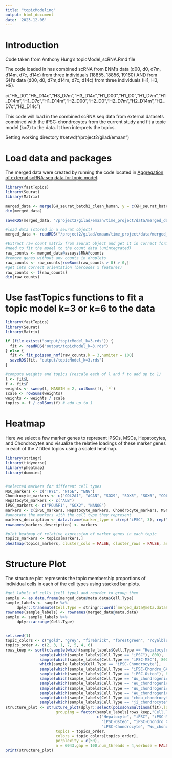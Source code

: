 ```yaml
---
title: "topicModeling"
output: html_document
date: '2023-12-06'
---
```


# Introduction

Code taken from Anthony Hung's topicModel_scRNA.Rmd file 

The code loaded in has combined scRNA from ENM's data (d00, d0, d7m, d14m, d7c, d14c) from three individuals (18855, 18856, 19160) AND from GH's data (d00, d0, d7m,d14m, d7c, d14c) from three individuals (H1, H3, H5).

c("H5_D0","H5_D14c","H3_D7m","H3_D14c","H1_D00","H1_D0","H1_D7m","H1_D14m","H1_D7c","H1_D14m","H2_D00","H2_D0","H2_D7m","H2_D14m","H2_D7c","H2_D14c")

This code will load in the combined scRNA seq data from external datasets combined with the iPSC-chondrocytes from the current study and fit a topic model (k=7) to the data. It then interprets the topics.

Setting working directory
#setwd("/project2/gilad/emaan")

# Load data and packages

The merged data were created by running the code located in [Aggregation of external scRNA-seq data for topic model](external_scRNA.html).

```r
library(fastTopics)
library(Seurat)
library(Matrix)

merged_data <- merge(GH_seurat_batch2_clean_human, y = c(GH_seurat_batch1_clean_human, seurat_revised), project = "Combined.common")
dim(merged_data)

saveRDS(merged_data, "/project2/gilad/emaan/time_project/data/merged_data.rds")

#load data (stored in a seurat object)
merged_data <- readRDS("/project2/gilad/emaan/time_project/data/merged_data.rds")

#Extract raw count matrix from seurat object and get it in correct format for fastTopics
#need to fit the model to the count data (unintegrated)
raw_counts <- merged_data@assays$RNA@counts
#remove genes without any counts in droplets
raw_counts <- raw_counts[rowSums(raw_counts > 0) > 0,] 
#get into correct orientation (barcodes x features)
raw_counts <- t(raw_counts)
dim(raw_counts)
```

# Use fastTopics functions to fit a topic model k=3 or k=6 to the data

```r
library(fastTopics)
library(Seurat)
library(Matrix)

if (file.exists("output/topicModel_k=3.rds")) {
  fit <- readRDS("output/topicModel_k=3.rds")
} else {
  fit <- fit_poisson_nmf(raw_counts,k = 3,numiter = 100)
  saveRDS(fit, "output/topicModel_k=3.rds")
}

#compute weights and topics (rescale each of l and f to add up to 1)
l <- fit$L
f <- fit$F
weights <- sweep(l, MARGIN = 2, colSums(f), `*`)
scale <- rowSums(weights)
weights <- weights / scale
topics <- f / colSums(f) # add up to 1
```

# Heatmap

Here we select a few marker genes to represent iPSCs, MSCs, Hepatocytes, and Chondrocytes and visualize the relative loadings of these marker genes in each of the 7 fitted topics using a scaled heatmap.

```r
library(stringr)
library(tidyverse)
library(pheatmap)
library(dummies)


#selected markers for different cell types
MSC_markers <- c("THY1", "NT5E", "ENG")
Chondrocyte_markers <- c("COL2A1", "ACAN", "SOX9", "SOX5", "SOX6", "COL9A1")
Hepatocyte_markers <- c("ALB")
iPSC_markers <- c("POU5F1", "SOX2", "NANOG")
markers <- c(iPSC_markers, Hepatocyte_markers, Chondrocyte_markers, MSC_markers)
#annotate the markers with the cell type they represent
markers_description <- data.frame(marker_type = c(rep("iPSC", 3), rep("Hepatocyte", 1), rep("Chondrocyte", 6), rep("MSC", 3)))
rownames(markers_description) <- markers

#plot heatmap of relative expression of marker genes in each topic
topics_markers <- topics[markers,]
pheatmap(topics_markers, cluster_cols = FALSE, cluster_rows = FALSE, annotation_row = markers_description, scale = "row")
```

# Structure Plot

The structure plot represents the topic membership proportions of individual cells in each of the cell types using stacked bar plots.

```r
#get labels of cells (cell type) and reorder to group them
sample <- as.data.frame(merged_data@meta.data$Cell.Type)
sample_labels <- sample %>% 
     dplyr::transmute(Cell.Type = stringr::word(`merged_data@meta.data$Cell.Type`, start = 1))
rownames(sample_labels) <- rownames(merged_data@meta.data)
sample <- sample_labels %>% 
     dplyr::arrange(Cell.Type)


set.seed(1)
topic_colors <- c("gold", "grey", "firebrick", "forestgreen", "royalblue", "turquoise", "salmon")
topics_order <- c(2, 3, 1, 7, 5, 4, 6)
rows_keep <- sort(c(sample(which(sample_labels$Cell.Type == "Hepatocyte"), 800),
               sample(which(sample_labels$Cell.Type == "iPSC"), 800),
               sample(which(sample_labels$Cell.Type == "iPSC-MSC"), 800),
               which(sample_labels$Cell.Type == "iPSC-Chondrocyte"),
               sample(which(sample_labels$Cell.Type == "iPSC-Chondro_GAH"), 800),
               sample(which(sample_labels$Cell.Type == "iPSC-Osteo"), 800),
               sample(which(sample_labels$Cell.Type == "Wu_chondrogenic_pellet_d7"), 800),
               sample(which(sample_labels$Cell.Type == "Wu_chondrogenic_pellet_d14"), 800),
               sample(which(sample_labels$Cell.Type == "Wu_chondrogenic_pellet_d28"), 800),
               sample(which(sample_labels$Cell.Type == "Wu_chondrogenic_pellet_d42"), 800),
               sample(which(sample_labels$Cell.Type == "chou_chondrocyte"), 800),
               sample(which(sample_labels$Cell.Type == "ji_chondrocyte"), 800)))
structure_plot <- structure_plot(dplyr::select(poisson2multinom(fit),loadings = rows_keep),
                      grouping = factor(sample_labels[rows_keep,"Cell.Type"], 
                                        c("Hepatocyte", "iPSC", "iPSC-MSC", 
                                          "iPSC-Osteo", "iPSC-Chondro_GAH",
                                          "iPSC-Chondrocyte", "Wu_chondrogenic_pellet_d7", "Wu_chondrogenic_pellet_d14", "Wu_chondrogenic_pellet_d28", "Wu_chondrogenic_pellet_d42", "chou_chondrocyte", "ji_chondrocyte")),
                      topics = topics_order,
                      colors = topic_colors[topics_order],
                      perplexity = c(50),
                      n = 6043,gap = 100,num_threads = 4,verbose = FALSE)
print(structure_plot)
```


